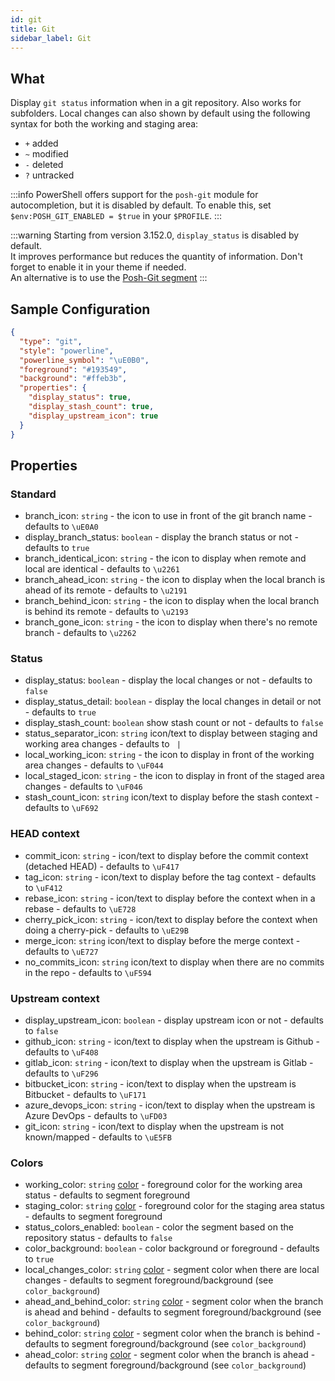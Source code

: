 ```yaml
---
id: git
title: Git
sidebar_label: Git
---
```


## What

Display `git status` information when in a git repository. Also works for subfolders.
Local changes can also shown by default using the following syntax for both the working and staging area:

- `+` added
- `~` modified
- `-` deleted
- `?` untracked

:::info
PowerShell offers support for the `posh-git` module for autocompletion, but it is disabled by default.
To enable this, set `$env:POSH_GIT_ENABLED = $true` in your `$PROFILE`.
:::

:::warning
Starting from version 3.152.0, `display_status` is disabled by default.  
It improves performance but reduces the quantity of information. Don't forget to enable it in your theme if needed.  
An alternative is to use the [Posh-Git segment][poshgit]
:::

## Sample Configuration

```json
{
  "type": "git",
  "style": "powerline",
  "powerline_symbol": "\uE0B0",
  "foreground": "#193549",
  "background": "#ffeb3b",
  "properties": {
    "display_status": true,
    "display_stash_count": true,
    "display_upstream_icon": true
  }
}
```

## Properties

### Standard

- branch_icon: `string` - the icon to use in front of the git branch name - defaults to `\uE0A0 `
- display_branch_status: `boolean` - display the branch status or not - defaults to `true`
- branch_identical_icon: `string` - the icon to display when remote and local are identical - defaults to `\u2261`
- branch_ahead_icon: `string` - the icon to display when the local branch is ahead of its remote - defaults to `\u2191`
- branch_behind_icon: `string` - the icon to display when the local branch is behind its remote - defaults to `\u2193`
- branch_gone_icon: `string` - the icon to display when there's no remote branch - defaults to `\u2262`

### Status

- display_status: `boolean` - display the local changes or not - defaults to `false`
- display_status_detail: `boolean` - display the local changes in detail or not - defaults to `true`
- display_stash_count: `boolean` show stash count or not - defaults to `false`
- status_separator_icon: `string` icon/text to display between staging and working area changes - defaults to ` |`
- local_working_icon: `string` - the icon to display in front of the working area changes - defaults to `\uF044`
- local_staged_icon: `string` - the icon to display in front of the staged area changes - defaults to `\uF046`
- stash_count_icon: `string` icon/text to display before the stash context - defaults to `\uF692`

### HEAD context

- commit_icon: `string` - icon/text to display before the commit context (detached HEAD) - defaults to `\uF417`
- tag_icon: `string` - icon/text to display before the tag context - defaults to `\uF412`
- rebase_icon: `string` - icon/text to display before the context when in a rebase - defaults to `\uE728 `
- cherry_pick_icon: `string` - icon/text to display before the context when doing a cherry-pick - defaults to `\uE29B `
- merge_icon: `string` icon/text to display before the merge context - defaults to `\uE727 `
- no_commits_icon: `string` icon/text to display when there are no commits in the repo - defaults to `\uF594 `

### Upstream context

- display_upstream_icon: `boolean` - display upstream icon or not - defaults to `false`
- github_icon: `string` - icon/text to display when the upstream is Github - defaults to `\uF408 `
- gitlab_icon: `string` - icon/text to display when the upstream is Gitlab - defaults to `\uF296 `
- bitbucket_icon: `string` - icon/text to display when the upstream is Bitbucket - defaults to `\uF171 `
- azure_devops_icon: `string` - icon/text to display when the upstream is Azure DevOps - defaults to `\uFD03 `
- git_icon: `string` - icon/text to display when the upstream is not known/mapped - defaults to `\uE5FB `

### Colors

- working_color: `string` [color][colors] - foreground color for the working area status - defaults to segment foreground
- staging_color: `string` [color][colors] - foreground color for the staging area status - defaults to segment foreground
- status_colors_enabled: `boolean` - color the segment based on the repository status - defaults to `false`
- color_background: `boolean` - color background or foreground - defaults to `true`
- local_changes_color: `string` [color][colors] - segment color when there are local changes - defaults to segment
foreground/background (see `color_background`)
- ahead_and_behind_color: `string` [color][colors] - segment color when the branch is ahead and behind -
defaults to segment foreground/background (see `color_background`)
- behind_color: `string` [color][colors] - segment color when the branch is behind - defaults to segment
foreground/background (see `color_background`)
- ahead_color: `string` [color][colors] - segment color when the branch is ahead - defaults to segment
foreground/background (see `color_background`)

[colors]: /docs/configure#colors
[poshgit]: /docs/poshgit
